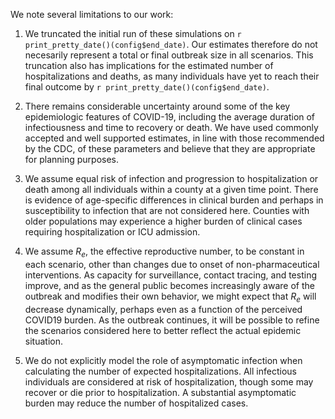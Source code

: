 We note several limitations to our work:

(1) We truncated the initial run of these simulations on `r print_pretty_date()(config$end_date)`. Our estimates therefore do not necesarily represent a total or final outbreak size in all scenarios. This truncation also has implications for the estimated number of hospitalizations and deaths, as many individuals have yet to reach their final outcome by `r print_pretty_date()(config$end_date)`.

(2) There remains considerable uncertainty around some of the key epidemiologic features of COVID-19, including the average duration of infectiousness and time to recovery or death. We have used commonly accepted and well supported estimates, in line with those recommended by the CDC, of these parameters and believe that they are appropriate for planning purposes.

(3) We assume equal risk of infection and progression to hospitalization or death among all individuals within a county at a given time point. There is evidence of age-specific differences in clinical burden and perhaps in susceptibility to infection that are not considered here. Counties with older populations may experience a higher burden of clinical cases requiring hospitalization or ICU admission.

(4) We assume $R_e$, the effective reproductive number, to be constant in each scenario, other than changes due to onset of non-pharmaceutical interventions. As capacity for surveillance, contact tracing, and testing improve, and as the general public becomes increasingly aware of the outbreak and modifies their own behavior, we might expect that $R_e$ will decrease dynamically, perhaps even as a function of the perceived COVID19 burden. As the outbreak continues, it will be possible to refine the scenarios considered here to better reflect the actual epidemic situation.

(5) We do not explicitly model the role of asymptomatic infection when calculating the number of expected hospitalizations. All infectious individuals are considered at risk of hospitalization, though some may recover or die prior to hospitalization. A substantial asymptomatic burden may reduce the number of hospitalized cases.
